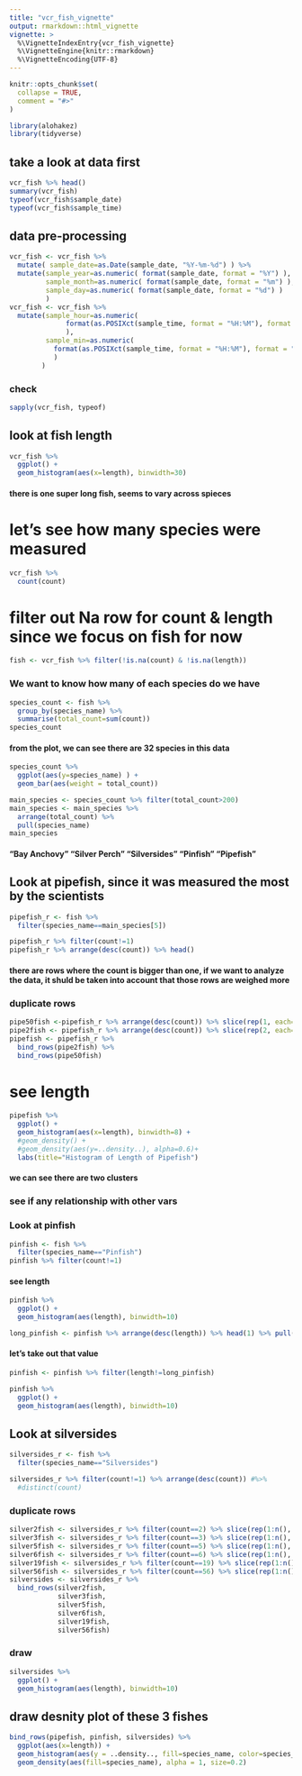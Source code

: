 ```yaml
---
title: "vcr_fish_vignette"
output: rmarkdown::html_vignette
vignette: >
  %\VignetteIndexEntry{vcr_fish_vignette}
  %\VignetteEngine{knitr::rmarkdown}
  %\VignetteEncoding{UTF-8}
---
```


```r
knitr::opts_chunk$set(
  collapse = TRUE,
  comment = "#>"
)
```

```r
library(alohakez)
library(tidyverse)
```

## take a look at data first
```r
vcr_fish %>% head()
summary(vcr_fish)
typeof(vcr_fish$sample_date)
typeof(vcr_fish$sample_time)
```

## data pre-processing
```r
vcr_fish <- vcr_fish %>%
  mutate( sample_date=as.Date(sample_date, "%Y-%m-%d") ) %>%
  mutate(sample_year=as.numeric( format(sample_date, format = "%Y") ),
         sample_month=as.numeric( format(sample_date, format = "%m") ),
         sample_day=as.numeric( format(sample_date, format = "%d") )
         )
vcr_fish <- vcr_fish %>%
  mutate(sample_hour=as.numeric(
              format(as.POSIXct(sample_time, format = "%H:%M"), format = "%H")
              ),
         sample_min=as.numeric(
           format(as.POSIXct(sample_time, format = "%H:%M"), format = "%M")
           )
        )
```

### check
```r
sapply(vcr_fish, typeof)
```

## look at fish length
```r
vcr_fish %>%
  ggplot() +
  geom_histogram(aes(x=length), binwidth=30)
```
#### there is one super long fish, seems to vary across spieces

# let's see how many species were measured
```r
vcr_fish %>%
  count(count) 
```
# filter out Na row for count & length since we focus on fish for now
```r
fish <- vcr_fish %>% filter(!is.na(count) & !is.na(length)) 
```

### We want to know how many of each species do we have
```r
species_count <- fish %>%
  group_by(species_name) %>%
  summarise(total_count=sum(count))
species_count
```
#### from the plot, we can see there are 32 species in this data

```r
species_count %>%
  ggplot(aes(y=species_name) ) +
  geom_bar(aes(weight = total_count))
```

```r
main_species <- species_count %>% filter(total_count>200)
main_species <- main_species %>% 
  arrange(total_count) %>% 
  pull(species_name)
main_species
```
#### "Bay Anchovy"  "Silver Perch" "Silversides"  "Pinfish"  "Pipefish"


## Look at pipefish, since it was measured the most by the scientists
```r
pipefish_r <- fish %>% 
  filter(species_name==main_species[5])

pipefish_r %>% filter(count!=1)
pipefish_r %>% arrange(desc(count)) %>% head()
```
#### there are rows where the count is bigger than one, if we want to analyze the data, it shuld be taken into account that those rows are weighed more

### duplicate rows
```r
pipe50fish <-pipefish_r %>% arrange(desc(count)) %>% slice(rep(1, each=50-1))
pipe2fish <- pipefish_r %>% arrange(desc(count)) %>% slice(rep(2, each=2-1))
pipefish <- pipefish_r %>%
  bind_rows(pipe2fish) %>%
  bind_rows(pipe50fish) 
```


# see length
```r
pipefish %>%
  ggplot() +
  geom_histogram(aes(x=length), binwidth=8) +
  #geom_density() +
  #geom_density(aes(y=..density..), alpha=0.6)+
  labs(title="Histogram of Length of Pipefish")
```
#### we can see there are two clusters


### see if any relationship with other vars


### Look at pinfish
```r
pinfish <- fish %>% 
  filter(species_name=="Pinfish")
pinfish %>% filter(count!=1)
```

#### see length
```r
pinfish %>%
  ggplot() +
  geom_histogram(aes(length), binwidth=10) 
```

```r
long_pinfish <- pinfish %>% arrange(desc(length)) %>% head(1) %>% pull(length)
```
#### let's take out that value
```r
pinfish <- pinfish %>% filter(length!=long_pinfish)
```

```r
pinfish %>%
  ggplot() +
  geom_histogram(aes(length), binwidth=10) 
```

## Look at silversides
```r
silversides_r <- fish %>% 
  filter(species_name=="Silversides")

silversides_r %>% filter(count!=1) %>% arrange(desc(count)) #%>%
  #distinct(count)
```
### duplicate rows
```r
silver2fish <- silversides_r %>% filter(count==2) %>% slice(rep(1:n(), each = 2-1))
silver3fish <- silversides_r %>% filter(count==3) %>% slice(rep(1:n(), each = 3-1))
silver5fish <- silversides_r %>% filter(count==5) %>% slice(rep(1:n(), each = 5-1))
silver6fish <- silversides_r %>% filter(count==6) %>% slice(rep(1:n(), each = 6-1))
silver19fish <- silversides_r %>% filter(count==19) %>% slice(rep(1:n(), each = 19-1))
silver56fish <- silversides_r %>% filter(count==56) %>% slice(rep(1:n(), each = 56-1))
silversides <- silversides_r %>%
  bind_rows(silver2fish,
            silver3fish,
            silver5fish,
            silver6fish,
            silver19fish,
            silver56fish) 
```

### draw
```r
silversides %>%
  ggplot() +
  geom_histogram(aes(length), binwidth=10) 
```
## draw desnity plot of these 3 fishes
```r
bind_rows(pipefish, pinfish, silversides) %>%
  ggplot(aes(x=length)) +
  geom_histogram(aes(y = ..density.., fill=species_name, color=species_name), binwidth = 5) +
  geom_density(aes(fill=species_name), alpha = 1, size=0.2)
```
